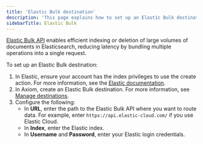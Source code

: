 ```yaml
---
title: 'Elastic Bulk destination'
description: 'This page explains how to set up an Elastic Bulk destination.'
sidebarTitle: Elastic Bulk
---
```


[Elastic Bulk API](https://www.elastic.co/guide/en/elasticsearch/reference/current/docs-bulk.html) enables efficient indexing or deletion of large volumes of documents in Elasticsearch, reducing latency by bundling multiple operations into a single request.

To set up an Elastic Bulk destination:

1. In Elastic, ensure your account has the index privileges to use the create action. For more information, see the [Elastic documentation](https://www.elastic.co/guide/en/elasticsearch/reference/current/docs-bulk.html#docs-bulk-api-prereqs).
2. In Axiom, create an Elastic Bulk destination. For more information, see [Manage destinations](/process-data/destinations/manage-destinations.mdx).
3. Configure the following:
    - In **URL**, enter the path to the Elastic Bulk API where you want to route data. For example, enter `https://api.elastic-cloud.com/` if you use Elastic Cloud.
    - In **Index**, enter the Elastic index.
    - In **Username** and **Password**, enter your Elastic login credentials.